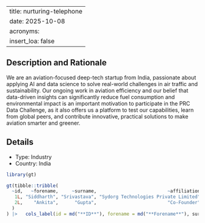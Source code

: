 
---
title: nurturing-telephone
date: 2025-10-08
acronyms:
  insert_loa: false
---

## Description and Rationale

We are an aviation-focused deep-tech startup from India, passionate about applying AI and data science to solve real-world challenges in air traffic and sustainability. Our ongoing work in aviation efficiency and our belief that data-driven insights can significantly reduce fuel consumption and environmental impact is an important motivation to participate in the PRC Data Challenge, as it also offers us a platform to test our capabilities, learn from global peers, and contribute innovative, practical solutions to make aviation smarter and greener.

## Details

* Type: Industry
* Country: India

```r
library(gt)

gt(tibble::tribble(
  ~id,   ~forename,     ~surname,                          ~affiliation,
   1L, "Siddharth", "Srivastava", "Sydorg Technologies Private Limited",
   2L,    "Ankita",      "Gupta",                          "Co-Founder"
  )
) |>   cols_label(id = md("**ID**"), forename = md("**Forename**"), surname ~ md("**Surname**"), affiliation ~ md("**Affiliation**"))
```
